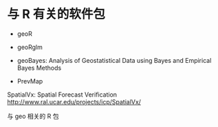 
# 与 R 有关的软件包

- geoR 
- geoRglm
- geoBayes: Analysis of Geostatistical Data using Bayes and Empirical Bayes Methods

- PrevMap


SpatialVx: Spatial Forecast Verification <http://www.ral.ucar.edu/projects/icp/SpatialVx/>

与 geo 相关的 R 包 

